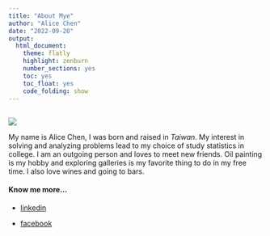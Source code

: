 ```yaml
---
title: "About Mye"
author: "Alice Chen"
date: "2022-09-20"
output:
  html_document:
    theme: flatly
    highlight: zenburn
    number_sections: yes
    toc: yes
    toc_float: yes
    code_folding: show
---
```


## 

![](self.jpg)

My name is Alice Chen, I was born and raised in *Taiwan*. My interest in solving and analyzing problems lead to my choice of study statistics in college. I am an outgoing person and loves to meet new friends. Oil painting is my hobby and exploring galleries is my favorite thing to do in my free time. I also love wines and going to bars.

#### Know me more...

-   [linkedin](https://www.linkedin.com/in/chun-chen-alice-chen-ab235b17a)

-   [facebook](https://www.facebook.com/profile.php?id=100003189522583)
